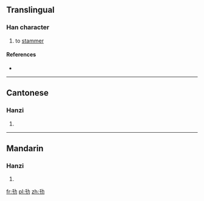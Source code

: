 ==Translingual==

===Han character===
{{Han char|rn=19|rad=力|as=03|sn=5|four=|canj=竹十大尸 (HJKS)}}

# to [[stammer]]

====References====
* {{Han ref|kx=0146.140|hdz=10366.020|uh=3513|ud=13587}}

----

==Cantonese==

===Hanzi===
{{yue-hanzi|jyut=|y=gin2, jin2}}

# {{defn|Cantonese|sort=力03}}

----

==Mandarin==

===Hanzi===
{{cmn-hanzi|pin=[[jiǎn]] ([[jian3]]), [[xiàn]] ([[xian4]])|wg=chien<sup>3</sup>, hsien<sup>4</sup>}}

# {{defn|Mandarin|sort=力03}}

[[fr:㔓]]
[[pl:㔓]]
[[zh:㔓]]